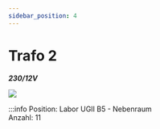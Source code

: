 ```yaml
---
sidebar_position: 4
---
```


# Trafo 2
***230/12V***

[![](/image/Labore/B2/Maschinen/trafo_2_24v_42va_min.webp)](/image/Labore/B2/Maschinen/trafo_2_42v_16va.webp)


:::info
Position:   Labor UGII B5 - Nebenraum\
Anzahl:     11